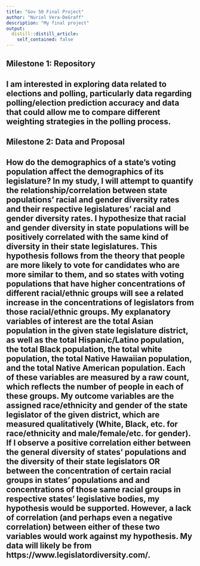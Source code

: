```yaml
---
title: "Gov 50 Final Project"
author: "Nuriel Vera-DeGraff"
description: "My final project"
output:
  distill::distill_article:
    self_contained: false
---
```




## Milestone 1: Repository 
## I am interested in exploring data related to elections and polling, particularly data regarding polling/election prediction accuracy and data that could allow me to compare different weighting strategies in the polling process.

## Milestone 2: Data and Proposal
## How do the demographics of a state's voting population affect the demographics of its legislature? In my study, I will attempt to quantify the relationship/correlation between state populations' racial and gender diversity rates and their respective legislatures' racial and gender diversity rates. I hypothesize that racial and gender diversity in state populations will be positively correlated with the same kind of diversity in their state legislatures. This hypothesis follows from the theory that people are more likely to vote for candidates who are more similar to them, and so states with voting populations that have higher concentrations of different racial/ethnic groups will see a related increase in the concentrations of legislators from those racial/ethnic groups. My explanatory variables of interest are the total Asian population in the given state legislature district, as well as the total Hispanic/Latino population, the total Black population, the total white population, the total Native Hawaiian population, and the total Native American population. Each of these variables are measured by a raw count, which reflects the number of people in each of these groups. My outcome variables are the assigned race/ethnicity and gender of the state legislator of the given district, which are measured qualitatively (White, Black, etc. for race/ethnicity and male/female/etc. for gender). If I observe a positive correlation either between the general diversity of states' populations and the diversity of their state legislators OR between the concentration of certain racial groups in states' populations and and concentrations of those same racial groups in respective states' legislative bodies, my hypothesis would be supported. However, a lack of correlation (and perhaps even a negative correlation) between either of these two variables would work against my hypothesis. My data will likely be from https://www.legislatordiversity.com/.
